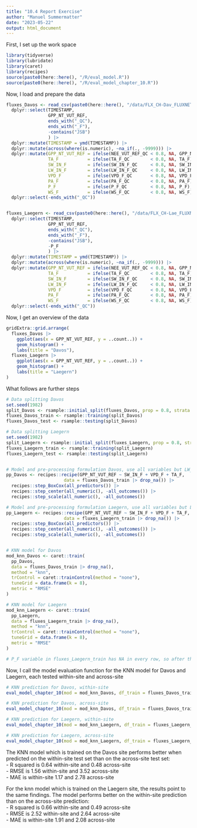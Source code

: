```yaml
---
title: "10.4 Report Exercise"
author: "Manuel Summermatter"
date: "2023-05-22"
output: html_document
---
```


First, I set up the work space
```r
library(tidyverse)
library(lubridate)
library(caret)
library(recipes)
source(paste0(here::here(), "/R/eval_model.R"))
source(paste0(here::here(), "/R/eval_model_chapter_10.R"))
```

Now, I load and prepare the data
```r
fluxes_Davos <- read_csv(paste0(here::here(), "/data/FLX_CH-Dav_FLUXNET2015_FULLSET_DD_1997-2014_1-3.csv")) |>  
  dplyr::select(TIMESTAMP,
                GPP_NT_VUT_REF,
                ends_with("_QC"),
                ends_with("_F"),
                -contains("JSB")
                ) |>
  dplyr::mutate(TIMESTAMP = ymd(TIMESTAMP)) |>
  dplyr::mutate(across(where(is.numeric), ~na_if(., -9999))) |>
  dplyr::mutate(GPP_NT_VUT_REF = ifelse(NEE_VUT_REF_QC < 0.8, NA, GPP_NT_VUT_REF),
                TA_F           = ifelse(TA_F_QC        < 0.8, NA, TA_F),
                SW_IN_F        = ifelse(SW_IN_F_QC     < 0.8, NA, SW_IN_F),
                LW_IN_F        = ifelse(LW_IN_F_QC     < 0.8, NA, LW_IN_F),
                VPD_F          = ifelse(VPD_F_QC       < 0.8, NA, VPD_F),
                PA_F           = ifelse(PA_F_QC        < 0.8, NA, PA_F),
                P_F            = ifelse(P_F_QC         < 0.8, NA, P_F),
                WS_F           = ifelse(WS_F_QC        < 0.8, NA, WS_F)) |>
  dplyr::select(-ends_with("_QC"))


fluxes_Laegern <- read_csv(paste0(here::here(), "/data/FLX_CH-Lae_FLUXNET2015_FULLSET_DD_2004-2014_1-4.csv")) |>  
  dplyr::select(TIMESTAMP,
                GPP_NT_VUT_REF,
                ends_with("_QC"),
                ends_with("_F"),
                -contains("JSB"),
                -P_F
                ) |>
  dplyr::mutate(TIMESTAMP = ymd(TIMESTAMP)) |>
  dplyr::mutate(across(where(is.numeric), ~na_if(., -9999))) |>
  dplyr::mutate(GPP_NT_VUT_REF = ifelse(NEE_VUT_REF_QC < 0.8, NA, GPP_NT_VUT_REF),
                TA_F           = ifelse(TA_F_QC        < 0.8, NA, TA_F),
                SW_IN_F        = ifelse(SW_IN_F_QC     < 0.8, NA, SW_IN_F),
                LW_IN_F        = ifelse(LW_IN_F_QC     < 0.8, NA, LW_IN_F),
                VPD_F          = ifelse(VPD_F_QC       < 0.8, NA, VPD_F),
                PA_F           = ifelse(PA_F_QC        < 0.8, NA, PA_F),
                WS_F           = ifelse(WS_F_QC        < 0.8, NA, WS_F)) |>
  dplyr::select(-ends_with("_QC"))
```

Now, I get an overview of the data
```r
gridExtra::grid.arrange(
  fluxes_Davos |> 
    ggplot(aes(x = GPP_NT_VUT_REF, y = ..count..)) + 
    geom_histogram() +
    labs(title = "Davos"),
  fluxes_Laegern |> 
    ggplot(aes(x = GPP_NT_VUT_REF, y = ..count..)) + 
    geom_histogram() +
    labs(title = "Laegern")
)
```

What follows are further steps
```r
# Data splitting Davos
set.seed(1982)
split_Davos <- rsample::initial_split(fluxes_Davos, prop = 0.8, strata = "VPD_F")
fluxes_Davos_train <- rsample::training(split_Davos)
fluxes_Davos_test <- rsample::testing(split_Davos)

# Data splitting Laegern
set.seed(1982)
split_Laegern <- rsample::initial_split(fluxes_Laegern, prop = 0.8, strata = "VPD_F")
fluxes_Laegern_train <- rsample::training(split_Laegern)
fluxes_Laegern_test <- rsample::testing(split_Laegern)


# Model and pre-processing formulation Davos, use all variables but LW_IN_F
pp_Davos <- recipes::recipe(GPP_NT_VUT_REF ~ SW_IN_F + VPD_F + TA_F, 
                      data = fluxes_Davos_train |> drop_na()) |> 
  recipes::step_BoxCox(all_predictors()) |> 
  recipes::step_center(all_numeric(), -all_outcomes()) |>
  recipes::step_scale(all_numeric(), -all_outcomes())

# Model and pre-processing formulation Laegern, use all variables but LW_IN_F
pp_Laegern <- recipes::recipe(GPP_NT_VUT_REF ~ SW_IN_F + VPD_F + TA_F, 
                      data = fluxes_Laegern_train |> drop_na()) |> 
  recipes::step_BoxCox(all_predictors()) |> 
  recipes::step_center(all_numeric(), -all_outcomes()) |>
  recipes::step_scale(all_numeric(), -all_outcomes())


# KNN model for Davos
mod_knn_Davos <- caret::train(
  pp_Davos, 
  data = fluxes_Davos_train |> drop_na(), 
  method = "knn",
  trControl = caret::trainControl(method = "none"),
  tuneGrid = data.frame(k = 8),
  metric = "RMSE"
)

# KNN model for Laegern
mod_knn_Laegern <- caret::train(
  pp_Laegern, 
  data = fluxes_Laegern_train |> drop_na(), 
  method = "knn",
  trControl = caret::trainControl(method = "none"),
  tuneGrid = data.frame(k = 8),
  metric = "RMSE"
)

# P_F variable in fluxes_Laegern_train has NA in every row, so after the drop_na() it drops every row and the dataframe is empty -> Then obviously the model can't work with this empty dataframe
```

Now, I call the model evaluation function for the KNN model for Davos and Laegern, each tested within-site and across-site
```r
# KNN prediction for Davos, within-site
eval_model_chapter_10(mod = mod_knn_Davos, df_train = fluxes_Davos_train, df_test = fluxes_Davos_test)

# KNN prediction for Davos, across-site
eval_model_chapter_10(mod = mod_knn_Davos, df_train = fluxes_Davos_train, df_test = fluxes_Laegern_test)

# KNN prediction for Laegern, within-site
eval_model_chapter_10(mod = mod_knn_Laegern, df_train = fluxes_Laegern_train, df_test = fluxes_Laegern_test)

# KNN prediction for Laegern, across-site
eval_model_chapter_10(mod = mod_knn_Laegern, df_train = fluxes_Laegern_train, df_test = fluxes_Davos_test)
```

The KNN model which is trained on the Davos site performs better when predicted on the within-site test set than on the across-site test set:  
- R squared is 0.64 within-site and 0.48 across-site  
- RMSE is 1.56 within-site and 3.52 across-site  
- MAE is within-site 1.17 and 2.78 across-site  

For the knn model which is trained on the Laegern site, the results point to the same findings. The model performs better on the within-site prediction than on the across-site prediction:  
- R squared is 0.66 within-site and 0.49 across-site  
- RMSE is 2.52 within-site and 2.64 across-site  
- MAE is within-site 1.91 and 2.08 across-site